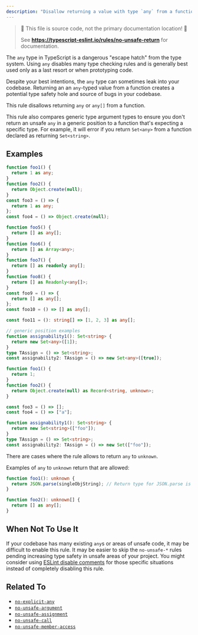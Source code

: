 ```yaml
---
description: "Disallow returning a value with type `any` from a function."
---
```



> 🛑 This file is source code, not the primary documentation location! 🛑
>
> See **https://typescript-eslint.io/rules/no-unsafe-return** for documentation.

The `any` type in TypeScript is a dangerous "escape hatch" from the type system.
Using `any` disables many type checking rules and is generally best used only as a last resort or when prototyping code.

Despite your best intentions, the `any` type can sometimes leak into your codebase.
Returning an an `any`-typed value from a function creates a potential type safety hole and source of bugs in your codebase.

This rule disallows returning `any` or `any[]` from a function.

This rule also compares generic type argument types to ensure you don't return an unsafe `any` in a generic position to a function that's expecting a specific type.
For example, it will error if you return `Set<any>` from a function declared as returning `Set<string>`.

## Examples

<Tabs>
<TabItem value="❌ Incorrect">

```ts
function foo1() {
  return 1 as any;
}
function foo2() {
  return Object.create(null);
}
const foo3 = () => {
  return 1 as any;
};
const foo4 = () => Object.create(null);

function foo5() {
  return [] as any[];
}
function foo6() {
  return [] as Array<any>;
}
function foo7() {
  return [] as readonly any[];
}
function foo8() {
  return [] as Readonly<any[]>;
}
const foo9 = () => {
  return [] as any[];
};
const foo10 = () => [] as any[];

const foo11 = (): string[] => [1, 2, 3] as any[];

// generic position examples
function assignability1(): Set<string> {
  return new Set<any>([1]);
}
type TAssign = () => Set<string>;
const assignability2: TAssign = () => new Set<any>([true]);
```

</TabItem>
<TabItem value="✅ Correct">

```ts
function foo1() {
  return 1;
}
function foo2() {
  return Object.create(null) as Record<string, unknown>;
}

const foo3 = () => [];
const foo4 = () => ["a"];

function assignability1(): Set<string> {
  return new Set<string>(["foo"]);
}
type TAssign = () => Set<string>;
const assignability2: TAssign = () => new Set(["foo"]);
```

</TabItem>
</Tabs>

There are cases where the rule allows to return `any` to `unknown`.

Examples of `any` to `unknown` return that are allowed:

```ts showPlaygroundButton
function foo1(): unknown {
  return JSON.parse(singleObjString); // Return type for JSON.parse is any.
}

function foo2(): unknown[] {
  return [] as any[];
}
```

## When Not To Use It

If your codebase has many existing `any`s or areas of unsafe code, it may be difficult to enable this rule.
It may be easier to skip the `no-unsafe-*` rules pending increasing type safety in unsafe areas of your project.
You might consider using [ESLint disable comments](https://eslint.org/docs/latest/use/configure/rules#using-configuration-comments-1) for those specific situations instead of completely disabling this rule.

## Related To

- [`no-explicit-any`](./no-explicit-any.mdx)
- [`no-unsafe-argument`](./no-unsafe-argument.mdx)
- [`no-unsafe-assignment`](./no-unsafe-assignment.mdx)
- [`no-unsafe-call`](./no-unsafe-call.mdx)
- [`no-unsafe-member-access`](./no-unsafe-member-access.mdx)

